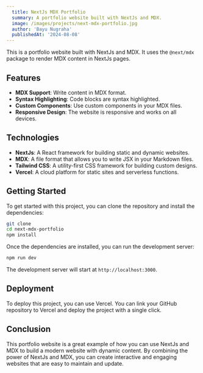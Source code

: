 ```yaml
---
  title: NextJs MDX Portfolio
  summary: A portfolio website built with NextJs and MDX.
  image: /images/projects/next-mdx-portfolio.jpg
  author: 'Bayu Nugraha'
  publishedAt: '2024-08-08'
---
```


This is a portfolio website built with NextJs and MDX. It uses the `@next/mdx`
package to render MDX content in NextJs pages.

## Features

-   **MDX Support**: Write content in MDX format.
-   **Syntax Highlighting**: Code blocks are syntax highlighted.
-   **Custom Components**: Use custom components in your MDX files.
-   **Responsive Design**: The website is responsive and works on all devices.

## Technologies

-   **NextJs**: A React framework for building static and dynamic websites.
-   **MDX**: A file format that allows you to write JSX in your Markdown files.
-   **Tailwind CSS**: A utility-first CSS framework for building custom designs.
-   **Vercel**: A cloud platform for static sites and serverless functions.

## Getting Started

To get started with this project, you can clone the repository and install the
dependencies:

```bash
git clone
cd next-mdx-portfolio
npm install
```

Once the dependencies are installed, you can run the development server:

```bash
npm run dev
```

The development server will start at `http://localhost:3000`.

## Deployment

To deploy this project, you can use Vercel. You can link your GitHub repository
to Vercel and deploy the project with a single click.

## Conclusion

This portfolio website is a great example of how you can use NextJs and MDX to
build a modern website with dynamic content. By combining the power of NextJs
and MDX, you can create interactive and engaging websites that are easy to
maintain and update.
